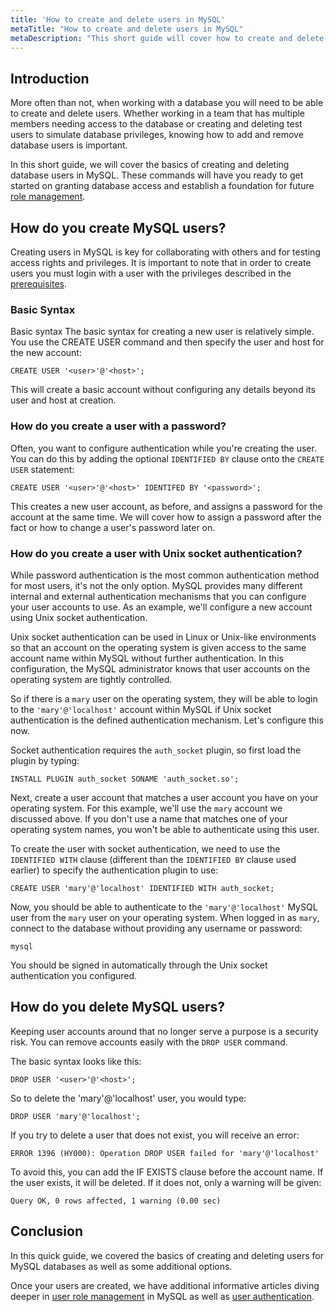 ```yaml
---
title: 'How to create and delete users in MySQL'
metaTitle: "How to create and delete users in MySQL"
metaDescription: "This short guide will cover how to create and delete users in MySQL."
---
```



## Introduction

More often than not, when working with a database you will need to be able to create and delete users. Whether working in a team that has multiple members needing access to the database or creating and deleting test users to simulate database privileges, knowing how to add and remove database users is important.

In this short guide, we will cover the basics of creating and deleting database users in MySQL. These commands will have you ready to get started on granting database access and establish a foundation for future [role management](https://www.prisma.io/dataguide/mysql/authentication-and-authorization/role-management).

## How do you create MySQL users?
Creating users in MySQL is key for collaborating with others  and for testing access rights and privileges. It is important to note that in order to create users you must login with a user with the privileges described in the [prerequisites](https://www.prisma.io/dataguide/mysql/authentication-and-authorization/user-management-and-authentication#prerequisites).

### Basic Syntax
Basic syntax
The basic syntax for creating a new user is relatively simple. You use the CREATE USER command and then specify the user and host for the new account:

```
CREATE USER '<user>'@'<host>';
```

This will create a basic account without configuring any details beyond its user and host at creation.

### How do you create a user with a password?
Often, you want to configure authentication while you're creating the user. You can do this by adding the optional `IDENTIFIED BY` clause onto the `CREATE USER` statement:

```
CREATE USER '<user>'@'<host>' IDENTIFED BY '<password>';
```

This creates a new user account, as before, and assigns a password for the account at the same time. We will cover how to assign a password after the fact or how to change a user's password later on.

### How do you create a user with Unix socket authentication?

While password authentication is the most common authentication method for most users, it's not the only option. MySQL provides many different internal and external authentication mechanisms that you can configure your user accounts to use. As an example, we'll configure a new account using Unix socket authentication.

Unix socket authentication can be used in Linux or Unix-like environments so that an account on the operating system is given access to the same account name within MySQL without further authentication. In this configuration, the MySQL administrator knows that user accounts on the operating system are tightly controlled.

So if there is a `mary` user on the operating system, they will be able to login to the `'mary'@'localhost'` account within MySQL if Unix socket authentication is the defined authentication mechanism. Let's configure this now.

Socket authentication requires the `auth_socket` plugin, so first load the plugin by typing:

```
INSTALL PLUGIN auth_socket SONAME 'auth_socket.so';
```

Next, create a user account that matches a user account you have on your operating system. For this example, we'll use the `mary` account we discussed above. If you don't use a name that matches one of your operating system names, you won't be able to authenticate using this user.

To create the user with socket authentication, we need to use the `IDENTIFIED WITH` clause (different than the `IDENTIFIED BY` clause used earlier) to specify the authentication plugin to use:

```
CREATE USER 'mary'@'localhost' IDENTIFIED WITH auth_socket;
```

Now, you should be able to authenticate to the `'mary'@'localhost'` MySQL user from the `mary` user on your operating system. When logged in as `mary`, connect to the database without providing any username or password:

```
mysql
```
You should be signed in automatically through the Unix socket authentication you configured.

## How do you delete MySQL users?

Keeping user accounts around that no longer serve a purpose is a security risk. You can remove accounts easily with the `DROP USER` command.

The basic syntax looks like this:
```
DROP USER '<user>'@'<host>';
```
So to delete the 'mary'@'localhost' user, you would type:

```
DROP USER 'mary'@'localhost';
```
If you try to delete a user that does not exist, you will receive an error:

```
ERROR 1396 (HY000): Operation DROP USER failed for 'mary'@'localhost'
```
To avoid this, you can add the IF EXISTS clause before the account name. If the user exists, it will be deleted. If it does not, only a warning will be given:

```
Query OK, 0 rows affected, 1 warning (0.00 sec)
```

## Conclusion

In this quick guide, we covered the basics of creating and deleting users for MySQL databases as well as some additional options. 

Once your users are created, we have additional informative articles diving deeper in [user role management](https://www.prisma.io/dataguide/mysql/authentication-and-authorization/role-management) in MySQL as well as [user authentication](https://www.prisma.io/dataguide/mysql/authentication-and-authorization/intro-to-authn-and-authz).